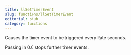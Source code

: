 ```yaml
---
title: llSetTimerEvent
slug: functions/llSetTimerEvent
editorial: stub
category: functions
---
```


<LSLFunction name="llSetTimerEvent"/>

Causes the timer event to be triggered every Rate seconds.

 Passing in 0.0 stops further timer events.
